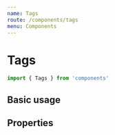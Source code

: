 ```yaml
---
name: Tags
route: /components/tags
menu: Components
---
```



# Tags

```js
import { Tags } from 'components'
```

## Basic usage

<Playground>
  <Tags
    tags={[
      { label: { name: 'nantes' } },
      { label: { name: 'dreamlab' } },
      { label: { name: 'meta' } },
      { label: { name: 'faq' } }
    ]}
  />
</Playground>

## Properties

<PropsTable of={Tags} />
